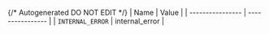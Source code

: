 {/* Autogenerated DO NOT EDIT  */}
| Name             | Value            |
| ---------------- | ---------------- |
| `INTERNAL_ERROR` | internal_error   |